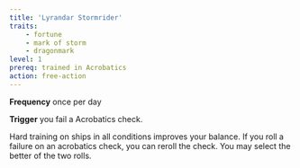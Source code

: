 ```yaml
---
title: 'Lyrandar Stormrider'
traits:
    - fortune
    - mark of storm
    - dragonmark
level: 1
prereq: trained in Acrobatics
action: free-action
---
```


**Frequency** once per day

**Trigger** you fail a Acrobatics check.

Hard training on ships in all conditions improves your balance. If you roll a failure on an acrobatics check, you can reroll the check. You may select the better of the two rolls. 